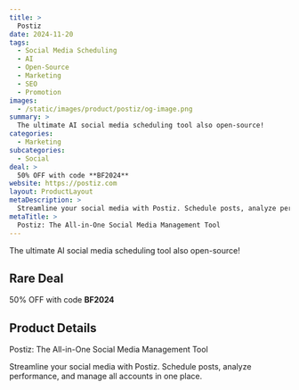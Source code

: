 ```yaml
---
title: >
  Postiz
date: 2024-11-20
tags:
  - Social Media Scheduling
  - AI
  - Open-Source
  - Marketing
  - SEO
  - Promotion
images:
  - /static/images/product/postiz/og-image.png
summary: >
  The ultimate AI social media scheduling tool also open-source!
categories:
  - Marketing
subcategories:
  - Social
deal: >
  50% OFF with code **BF2024**
website: https://postiz.com
layout: ProductLayout
metaDescription: >
  Streamline your social media with Postiz. Schedule posts, analyze performance, and manage all accounts in one place.
metaTitle: >
  Postiz: The All-in-One Social Media Management Tool
---
```

The ultimate AI social media scheduling tool also open-source!

## Rare Deal

50% OFF with code **BF2024**

## Product Details
Postiz: The All-in-One Social Media Management Tool

Streamline your social media with Postiz. Schedule posts, analyze performance, and manage all accounts in one place.
